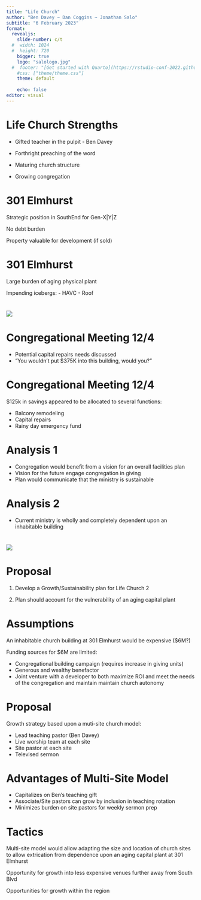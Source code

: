 ```yaml
---
title: "Life Church"
author: "Ben Davey ~ Dan Coggins ~ Jonathan Salo"
subtitle: "6 February 2023"
format: 
  revealjs:
    slide-number: c/t
  #  width: 1024
  #  height: 720
    bigger: true
    logo: "salologo.jpg"
  #  footer: "[Get started with Quarto](https://rstudio-conf-2022.github.io/get-started-quarto/)"
    #css: ["theme/theme.css"]
    theme: default
      
    echo: false
editor: visual
---
```


# Life Church Strengths

-   Gifted teacher in the pulpit - Ben Davey

-   Forthright preaching of the word

-   Maturing church structure

-   Growing congregation

# 301 Elmhurst

Strategic position in SouthEnd for Gen-X\|Y\|Z

No debt burden

Property valuable for development (if sold)

# 301 Elmhurst

Large burden of aging physical plant

Impending icebergs: - HAVC - Roof

# 

![](iceberglarge.jpg)

# Congregational Meeting 12/4

-   Potential capital repairs needs discussed
-   "You wouldn't put \$375K into this building, would you?"

# Congregational Meeting 12/4

\$125k in savings appeared to be allocated to several functions:

-   Balcony remodeling
-   Capital repairs
-   Rainy day emergency fund

# Analysis 1

-   Congregation would benefit from a vision for an overall facilities plan
-   Vision for the future engage congregation in giving
-   Plan would communicate that the ministry is sustainable

# Analysis 2

-   Current ministry is wholly and completely dependent upon an inhabitable building

# 

![](snowchapel.jpg)

# Proposal

1.  Develop a Growth/Sustainability plan for Life Church 2

2.  Plan should account for the vulnerability of an aging capital plant

# Assumptions

An inhabitable church building at 301 Elmhurst would be expensive (\$6M?)

Funding sources for \$6M are limited:

-   Congregational building campaign (requires increase in giving units)
-   Generous and wealthy benefactor
-   Joint venture with a developer to both maximize ROI and meet the needs of the congregation and maintain maintain church autonomy

# Proposal

Growth strategy based upon a muti-site church model:

-   Lead teaching pastor (Ben Davey)
-   Live worship team at each site
-   Site pastor at each site
-   Televised sermon

# Advantages of Multi-Site Model

-   Capitalizes on Ben's teaching gift
-   Associate/Site pastors can grow by inclusion in teaching rotation
-   Minimizes burden on site pastors for weekly sermon prep

# Tactics

Multi-site model would allow adapting the size and location of church sites to allow extrication from dependence upon an aging capital plant at 301 Elmhurst

Opportunity for growth into less expensive venues further away from South Blvd

Opportunities for growth within the region
